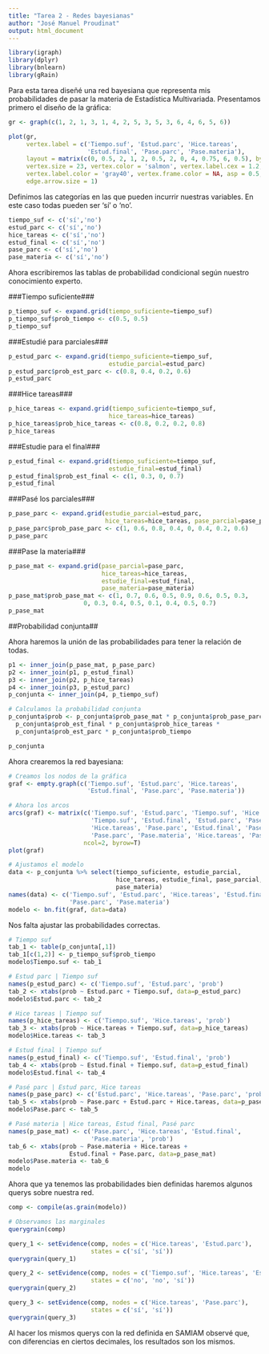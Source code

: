 ```yaml
---
title: "Tarea 2 - Redes bayesianas"
author: "José Manuel Proudinat"
output: html_document
---
```


```r
library(igraph)
library(dplyr)
library(bnlearn)
library(gRain)
```

Para esta tarea diseñé una red bayesiana que representa mis probabilidades de pasar la materia de Estadística Multivariada. Presentamos primero el diseño de la gráfica:

```r
gr <- graph(c(1, 2, 1, 3, 1, 4, 2, 5, 3, 5, 3, 6, 4, 6, 5, 6))

plot(gr, 
     vertex.label = c('Tiempo.suf', 'Estud.parc', 'Hice.tareas', 
                      'Estud.final', 'Pase.parc', 'Pase.materia'), 
     layout = matrix(c(0, 0.5, 2, 1, 2, 0.5, 2, 0, 4, 0.75, 6, 0.5), byrow = TRUE, ncol = 2),
     vertex.size = 23, vertex.color = 'salmon', vertex.label.cex = 1.2,
     vertex.label.color = 'gray40', vertex.frame.color = NA, asp = 0.5, 
     edge.arrow.size = 1)
```

Definimos las categorías en las que pueden incurrir nuestras variables. En este caso todas pueden ser 'sí' o 'no'.

```r
tiempo_suf <- c('sí','no')
estud_parc <- c('sí','no')
hice_tareas <- c('sí','no')
estud_final <- c('sí','no')
pase_parc <- c('sí','no')
pase_materia <- c('sí','no')
```

Ahora escribiremos las tablas de probabilidad condicional según nuestro conocimiento experto.

###Tiempo suficiente###

```r
p_tiempo_suf <- expand.grid(tiempo_suficiente=tiempo_suf)
p_tiempo_suf$prob_tiempo <- c(0.5, 0.5)
p_tiempo_suf
```

###Estudié para parciales###

```r
p_estud_parc <- expand.grid(tiempo_suficiente=tiempo_suf, 
                            estudie_parcial=estud_parc)
p_estud_parc$prob_est_parc <- c(0.8, 0.4, 0.2, 0.6)
p_estud_parc
```

###Hice tareas###

```r
p_hice_tareas <- expand.grid(tiempo_suficiente=tiempo_suf, 
                            hice_tareas=hice_tareas)
p_hice_tareas$prob_hice_tareas <- c(0.8, 0.2, 0.2, 0.8)
p_hice_tareas
```

###Estudie para el final###

```r
p_estud_final <- expand.grid(tiempo_suficiente=tiempo_suf, 
                            estudie_final=estud_final)
p_estud_final$prob_est_final <- c(1, 0.3, 0, 0.7)
p_estud_final
```

###Pasé los parciales###

```r
p_pase_parc <- expand.grid(estudie_parcial=estud_parc, 
                           hice_tareas=hice_tareas, pase_parcial=pase_parc)
p_pase_parc$prob_pase_parc <- c(1, 0.6, 0.8, 0.4, 0, 0.4, 0.2, 0.6)
p_pase_parc
```

###Pase la materia###

```r
p_pase_mat <- expand.grid(pase_parcial=pase_parc, 
                          hice_tareas=hice_tareas,
                          estudie_final=estud_final,
                          pase_materia=pase_materia)
p_pase_mat$prob_pase_mat <- c(1, 0.7, 0.6, 0.5, 0.9, 0.6, 0.5, 0.3,
                     0, 0.3, 0.4, 0.5, 0.1, 0.4, 0.5, 0.7)
p_pase_mat
```


##Probabilidad conjunta##

Ahora haremos la unión de las probabilidades para tener la relación de todas.

```r
p1 <- inner_join(p_pase_mat, p_pase_parc)
p2 <- inner_join(p1, p_estud_final)
p3 <- inner_join(p2, p_hice_tareas)
p4 <- inner_join(p3, p_estud_parc)
p_conjunta <- inner_join(p4, p_tiempo_suf)

# Calculamos la probabilidad conjunta
p_conjunta$prob <- p_conjunta$prob_pase_mat * p_conjunta$prob_pase_parc *
  p_conjunta$prob_est_final * p_conjunta$prob_hice_tareas *
  p_conjunta$prob_est_parc * p_conjunta$prob_tiempo

p_conjunta
```

Ahora crearemos la red bayesiana:

```r
# Creamos los nodos de la gráfica
graf <- empty.graph(c('Tiempo.suf', 'Estud.parc', 'Hice.tareas',
                      'Estud.final', 'Pase.parc', 'Pase.materia'))

# Ahora los arcos
arcs(graf) <- matrix(c('Tiempo.suf', 'Estud.parc', 'Tiempo.suf', 'Hice.tareas',
                       'Tiempo.suf', 'Estud.final', 'Estud.parc', 'Pase.parc',
                       'Hice.tareas', 'Pase.parc', 'Estud.final', 'Pase.materia',
                       'Pase.parc', 'Pase.materia', 'Hice.tareas', 'Pase.materia'),
                     ncol=2, byrow=T)
plot(graf)

# Ajustamos el modelo
data <- p_conjunta %>% select(tiempo_suficiente, estudie_parcial,
                              hice_tareas, estudie_final, pase_parcial,
                              pase_materia)
names(data) <- c('Tiempo.suf', 'Estud.parc', 'Hice.tareas', 'Estud.final', 
                 'Pase.parc', 'Pase.materia')
modelo <- bn.fit(graf, data=data)
```

Nos falta ajustar las probabilidades correctas.

```r
# Tiempo suf
tab_1 <- table(p_conjunta[,1])
tab_1[c(1,2)] <- p_tiempo_suf$prob_tiempo
modelo$Tiempo.suf <- tab_1

# Estud parc | Tiempo suf
names(p_estud_parc) <- c('Tiempo.suf', 'Estud.parc', 'prob')
tab_2 <- xtabs(prob ~ Estud.parc + Tiempo.suf, data=p_estud_parc)
modelo$Estud.parc <- tab_2

# Hice tareas | Tiempo suf
names(p_hice_tareas) <- c('Tiempo.suf', 'Hice.tareas', 'prob')
tab_3 <- xtabs(prob ~ Hice.tareas + Tiempo.suf, data=p_hice_tareas)
modelo$Hice.tareas <- tab_3

# Estud final | Tiempo suf
names(p_estud_final) <- c('Tiempo.suf', 'Estud.final', 'prob')
tab_4 <- xtabs(prob ~ Estud.final + Tiempo.suf, data=p_estud_final)
modelo$Estud.final <- tab_4

# Pasé parc | Estud parc, Hice tareas
names(p_pase_parc) <- c('Estud.parc', 'Hice.tareas', 'Pase.parc', 'prob')
tab_5 <- xtabs(prob ~ Pase.parc + Estud.parc + Hice.tareas, data=p_pase_parc)
modelo$Pase.parc <- tab_5

# Pasé materia | Hice tareas, Estud final, Pasé parc
names(p_pase_mat) <- c('Pase.parc', 'Hice.tareas', 'Estud.final', 
                       'Pase.materia', 'prob')
tab_6 <- xtabs(prob ~ Pase.materia + Hice.tareas + 
                 Estud.final + Pase.parc, data=p_pase_mat)
modelo$Pase.materia <- tab_6
modelo
```

Ahora que ya tenemos las probabilidades bien definidas haremos algunos querys sobre nuestra red.

```r
comp <- compile(as.grain(modelo))

# Observamos las marginales
querygrain(comp)

query_1 <- setEvidence(comp, nodes = c('Hice.tareas', 'Estud.parc'),
                       states = c('sí', 'sí'))
querygrain(query_1)

query_2 <- setEvidence(comp, nodes = c('Tiempo.suf', 'Hice.tareas', 'Estud.final'),
                       states = c('no', 'no', 'sí'))
querygrain(query_2)

query_3 <- setEvidence(comp, nodes = c('Hice.tareas', 'Pase.parc'),
                       states = c('sí', 'sí'))
querygrain(query_3)
```


Al hacer los mismos querys con la red definida en SAMIAM observé que, con diferencias en ciertos decimales, los resultados son los mismos.